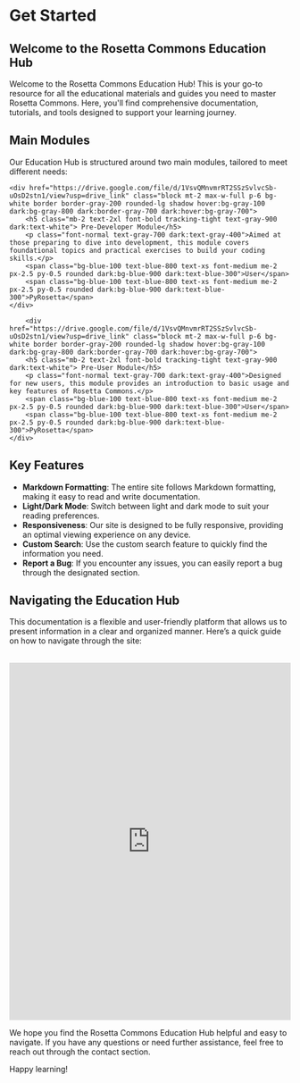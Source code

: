 # Get Started
 
 
##  Welcome to the Rosetta Commons Education Hub

Welcome to the Rosetta Commons Education Hub! This is your go-to resource for all the educational materials and guides you need to master Rosetta Commons. Here, you'll find comprehensive documentation, tutorials, and tools designed to support your learning journey.

## Main Modules

Our Education Hub is structured around two main modules, tailored to meet different needs:

    <div href="https://drive.google.com/file/d/1VsvQMnvmrRT2SSzSvlvcSb-uOsD2stn1/view?usp=drive_link" class="block mt-2 max-w-full p-6 bg-white border border-gray-200 rounded-lg shadow hover:bg-gray-100 dark:bg-gray-800 dark:border-gray-700 dark:hover:bg-gray-700">
        <h5 class="mb-2 text-2xl font-bold tracking-tight text-gray-900 dark:text-white"> Pre-Developer Module</h5>
        <p class="font-normal text-gray-700 dark:text-gray-400">Aimed at those preparing to dive into development, this module covers foundational topics and practical exercises to build your coding skills.</p>
        <span class="bg-blue-100 text-blue-800 text-xs font-medium me-2 px-2.5 py-0.5 rounded dark:bg-blue-900 dark:text-blue-300">User</span>
        <span class="bg-blue-100 text-blue-800 text-xs font-medium me-2 px-2.5 py-0.5 rounded dark:bg-blue-900 dark:text-blue-300">PyRosetta</span>
    </div>

        <div href="https://drive.google.com/file/d/1VsvQMnvmrRT2SSzSvlvcSb-uOsD2stn1/view?usp=drive_link" class="block mt-2 max-w-full p-6 bg-white border border-gray-200 rounded-lg shadow hover:bg-gray-100 dark:bg-gray-800 dark:border-gray-700 dark:hover:bg-gray-700">
        <h5 class="mb-2 text-2xl font-bold tracking-tight text-gray-900 dark:text-white"> Pre-User Module</h5>
        <p class="font-normal text-gray-700 dark:text-gray-400">Designed for new users, this module provides an introduction to basic usage and key features of Rosetta Commons.</p>
        <span class="bg-blue-100 text-blue-800 text-xs font-medium me-2 px-2.5 py-0.5 rounded dark:bg-blue-900 dark:text-blue-300">User</span>
        <span class="bg-blue-100 text-blue-800 text-xs font-medium me-2 px-2.5 py-0.5 rounded dark:bg-blue-900 dark:text-blue-300">PyRosetta</span>
    </div>



## Key Features

- **Markdown Formatting**: The entire site follows Markdown formatting, making it easy to read and write documentation.
- **Light/Dark Mode**: Switch between light and dark mode to suit your reading preferences.
- **Responsiveness**: Our site is designed to be fully responsive, providing an optimal viewing experience on any device.
- **Custom Search**: Use the custom search feature to quickly find the information you need.
- **Report a Bug**: If you encounter any issues, you can easily report a bug through the designated section.

## Navigating the Education Hub

This documentation is a flexible and user-friendly platform that allows us to present information in a clear and organized manner. Here’s a quick guide on how to navigate through the site:
<br></br>

<iframe src="https://scribehow.com/embed/Navigate_and_access_specific_sections_on_a_website__Jyi1KGnUTVmhhQ9LzkRNvg" width="100%" height="640" allowfullscreen frameborder="0"></iframe>



We hope you find the Rosetta Commons Education Hub helpful and easy to navigate. If you have any questions or need further assistance, feel free to reach out through the contact section.

Happy learning!



